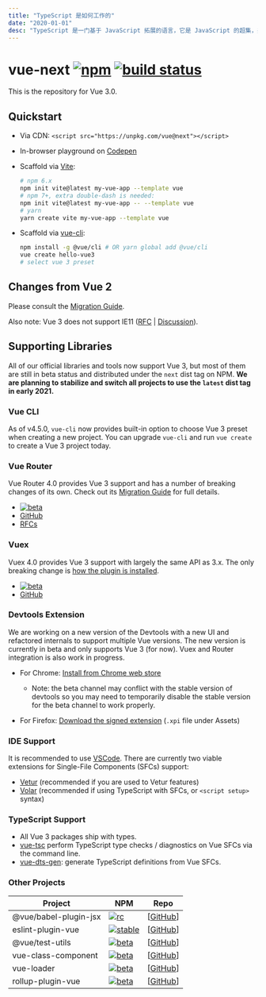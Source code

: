 ```yaml
---
title: "TypeScript 是如何工作的"
date: "2020-01-01"
desc: "TypeScript 是一门基于 JavaScript 拓展的语言，它是 JavaScript 的超集，并且给 JavaScript 添加了静态类型检查系统。TypeScript 能让我们在开发时发现程序中类型定义不一致的地方，及时消除隐藏的风险，大大增强了代码的可读性以及可维护性。相信大家对于如何在项目中使用 TypeScript 已经轻车熟路，本文就来探讨简单探讨一下 TypeScript 是如何工作的，以及有哪些工具帮助它实现了这个目标。"
---
```


# vue-next [![npm](https://img.shields.io/npm/v/vue/next.svg)](https://www.npmjs.com/package/vue/v/next) [![build status](https://github.com/vuejs/vue-next/actions/workflows/ci.yml/badge.svg?branch=master)](https://github.com/vuejs/vue-next/actions/workflows/ci.yml)

This is the repository for Vue 3.0.

## Quickstart

- Via CDN: `<script src="https://unpkg.com/vue@next"></script>`
- In-browser playground on [Codepen](https://codepen.io/yyx990803/pen/OJNoaZL)
- Scaffold via [Vite](https://github.com/vitejs/vite):

  ```bash
  # npm 6.x
  npm init vite@latest my-vue-app --template vue
  # npm 7+, extra double-dash is needed:
  npm init vite@latest my-vue-app -- --template vue
  # yarn
  yarn create vite my-vue-app --template vue
  ```

- Scaffold via [vue-cli](https://cli.vuejs.org/):

  ```bash
  npm install -g @vue/cli # OR yarn global add @vue/cli
  vue create hello-vue3
  # select vue 3 preset
  ```

## Changes from Vue 2

Please consult the [Migration Guide](https://v3.vuejs.org/guide/migration/introduction.html).

Also note: Vue 3 does not support IE11 ([RFC](https://github.com/vuejs/rfcs/blob/master/active-rfcs/0038-vue3-ie11-support.md) | [Discussion](https://github.com/vuejs/rfcs/discussions/296)).

## Supporting Libraries

All of our official libraries and tools now support Vue 3, but most of them are still in beta status and distributed under the `next` dist tag on NPM. **We are planning to stabilize and switch all projects to use the `latest` dist tag in early 2021.**

### Vue CLI

As of v4.5.0, `vue-cli` now provides built-in option to choose Vue 3 preset when creating a new project. You can upgrade `vue-cli` and run `vue create` to create a Vue 3 project today.

### Vue Router

Vue Router 4.0 provides Vue 3 support and has a number of breaking changes of its own. Check out its [Migration Guide](https://next.router.vuejs.org/guide/migration/) for full details.

- [![beta](https://img.shields.io/npm/v/vue-router/next.svg)](https://www.npmjs.com/package/vue-router/v/next)
- [GitHub](https://github.com/vuejs/vue-router-next)
- [RFCs](https://github.com/vuejs/rfcs/pulls?q=is%3Apr+is%3Amerged+label%3Arouter)

### Vuex

Vuex 4.0 provides Vue 3 support with largely the same API as 3.x. The only breaking change is [how the plugin is installed](https://github.com/vuejs/vuex/tree/4.0#breaking-changes).

- [![beta](https://img.shields.io/npm/v/vuex/next.svg)](https://www.npmjs.com/package/vuex/v/next)
- [GitHub](https://github.com/vuejs/vuex/tree/4.0)

### Devtools Extension

We are working on a new version of the Devtools with a new UI and refactored internals to support multiple Vue versions. The new version is currently in beta and only supports Vue 3 (for now). Vuex and Router integration is also work in progress.

- For Chrome: [Install from Chrome web store](https://chrome.google.com/webstore/detail/vuejs-devtools/ljjemllljcmogpfapbkkighbhhppjdbg?hl=en)

  - Note: the beta channel may conflict with the stable version of devtools so you may need to temporarily disable the stable version for the beta channel to work properly.

- For Firefox: [Download the signed extension](https://github.com/vuejs/vue-devtools/releases/tag/v6.0.0-beta.2) (`.xpi` file under Assets)

### IDE Support

It is recommended to use [VSCode](https://code.visualstudio.com/). There are currently two viable extensions for Single-File Components (SFCs) support:

- [Vetur](https://marketplace.visualstudio.com/items?itemName=octref.vetur) (recommended if you are used to Vetur features)
- [Volar](https://marketplace.visualstudio.com/items?itemName=johnsoncodehk.volar) (recommended if using TypeScript with SFCs, or `<script setup>` syntax)

### TypeScript Support

- All Vue 3 packages ship with types.
- [vue-tsc](https://github.com/johnsoncodehk/vue-tsc) perform TypeScript type checks / diagnostics on Vue SFCs via the command line.
- [vue-dts-gen](https://github.com/egoist/vue-dts-gen): generate TypeScript definitions from Vue SFCs.

### Other Projects

| Project               | NPM                             | Repo                 |
| --------------------- | ------------------------------- | -------------------- |
| @vue/babel-plugin-jsx | [![rc][jsx-badge]][jsx-npm]     | [[GitHub][jsx-code]] |
| eslint-plugin-vue     | [![stable][epv-badge]][epv-npm] | [[GitHub][epv-code]] |
| @vue/test-utils       | [![beta][vtu-badge]][vtu-npm]   | [[GitHub][vtu-code]] |
| vue-class-component   | [![beta][vcc-badge]][vcc-npm]   | [[GitHub][vcc-code]] |
| vue-loader            | [![beta][vl-badge]][vl-npm]     | [[GitHub][vl-code]]  |
| rollup-plugin-vue     | [![beta][rpv-badge]][rpv-npm]   | [[GitHub][rpv-code]] |

[jsx-badge]: https://img.shields.io/npm/v/@vue/babel-plugin-jsx.svg
[jsx-npm]: https://www.npmjs.com/package/@vue/babel-plugin-jsx
[jsx-code]: https://github.com/vuejs/jsx-next
[vd-badge]: https://img.shields.io/npm/v/@vue/devtools/beta.svg
[vd-npm]: https://www.npmjs.com/package/@vue/devtools/v/beta
[vd-code]: https://github.com/vuejs/vue-devtools/tree/next
[epv-badge]: https://img.shields.io/npm/v/eslint-plugin-vue.svg
[epv-npm]: https://www.npmjs.com/package/eslint-plugin-vue
[epv-code]: https://github.com/vuejs/eslint-plugin-vue
[vtu-badge]: https://img.shields.io/npm/v/@vue/test-utils/next.svg
[vtu-npm]: https://www.npmjs.com/package/@vue/test-utils/v/next
[vtu-code]: https://github.com/vuejs/vue-test-utils-next
[jsx-badge]: https://img.shields.io/npm/v/@ant-design-vue/babel-plugin-jsx.svg
[jsx-npm]: https://www.npmjs.com/package/@ant-design-vue/babel-plugin-jsx
[jsx-code]: https://github.com/vueComponent/jsx
[vcc-badge]: https://img.shields.io/npm/v/vue-class-component/next.svg
[vcc-npm]: https://www.npmjs.com/package/vue-class-component/v/next
[vcc-code]: https://github.com/vuejs/vue-class-component/tree/next
[vl-badge]: https://img.shields.io/npm/v/vue-loader/next.svg
[vl-npm]: https://www.npmjs.com/package/vue-loader/v/next
[vl-code]: https://github.com/vuejs/vue-loader/tree/next
[rpv-badge]: https://img.shields.io/npm/v/rollup-plugin-vue/next.svg
[rpv-npm]: https://www.npmjs.com/package/rollup-plugin-vue/v/next
[rpv-code]: https://github.com/vuejs/rollup-plugin-vue/tree/next
